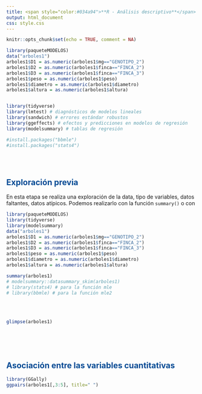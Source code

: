 ```yaml
---
title: <span style="color:#034a94">**R - Análisis descriptivo**</span>
output: html_document
css: style.css
---
```


```r
knitr::opts_chunk$set(echo = TRUE, comment = NA)

library(paqueteMODELOS)
data("arboles1")
arboles1$D1 = as.numeric(arboles1$mg=="GENOTIPO_2")
arboles1$D2 = as.numeric(arboles1$finca=="FINCA_2")
arboles1$D3 = as.numeric(arboles1$finca=="FINCA_3")
arboles1$peso = as.numeric(arboles1$peso)
arboles1$diametro = as.numeric(arboles1$diametro)
arboles1$altura = as.numeric(arboles1$altura)


library(tidyverse)
library(lmtest) # diagnósticos de modelos lineales
library(sandwich) # errores estándar robustos
library(ggeffects) # efectos y predicciones en modelos de regresión
library(modelsummary) # tablas de regresión

#install.packages("bbmle")
#install.packages("stats4")


```


</br></br>

## <span style="color:#034a94">**Exploración previa**</span>

En esta etapa se realiza una exploración de la data, tipo de variables, datos faltantes, datos atípicos. Podemos realizarlo con la función `summary()` o con 
</br>

```r
library(paqueteMODELOS)
library(tidyverse)
library(modelsummary)
data("arboles1")
arboles1$D1 = as.numeric(arboles1$mg=="GENOTIPO_2")
arboles1$D2 = as.numeric(arboles1$finca=="FINCA_2")
arboles1$D3 = as.numeric(arboles1$finca=="FINCA_3")
arboles1$peso = as.numeric(arboles1$peso)
arboles1$diametro = as.numeric(arboles1$diametro)
arboles1$altura = as.numeric(arboles1$altura)

summary(arboles1)
# modelsummary::datasummary_skim(arboles1)
# library(stats4) # para la función mle
# library(bbmle) # para la función mle2
```
</br></br>


```r
glimpse(arboles1)
```

</br></br></br>

## <span style="color:#034a94">**Asociación entre las variables cuantitativas**</span>


```r
library(GGally)
ggpairs(arboles1[,3:5], title=" ") 
```
